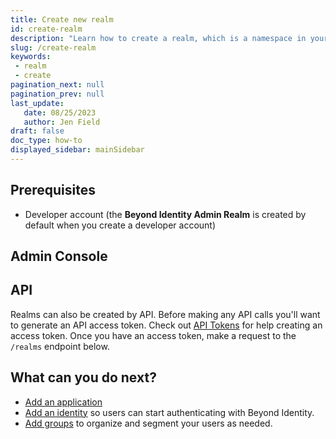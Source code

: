 ```yaml
---
title: Create new realm
id: create-realm
description: "Learn how to create a realm, which is a namespace in your tenant that isolates identities and applications from other realms. "
slug: /create-realm 
keywords: 
 - realm
 - create
pagination_next: null
pagination_prev: null
last_update: 
   date: 08/25/2023
   author: Jen Field
draft: false
doc_type: how-to
displayed_sidebar: mainSidebar
---
```






<AdminRealmDescription />

## Prerequisites

- Developer account (the **Beyond Identity Admin Realm** is created by default when you create a developer account)

## Admin Console


<CreateRealmAdminConsole />

## API

Realms can also be created by API. Before making any API calls you'll want to generate an API access token. Check out [API Tokens](/docs/create-api-token#admin-console) for help creating an access token. Once you have an access token, make a request to the `/realms` endpoint below.

<MultiLanguageCodeBlock
curl='curl "https://api-$(REGION).beyondidentity.com/v1/tenants/$(TENANT_ID)/realms" \
-X POST \
-H "Authorization: Bearer $(TOKEN)" \
-H "Content-Type: application/json" \
-d "{\"realms\":{\"display_name\":\"$(REALM_NAME)\"}}"'
title="/realms"
/>

## What can you do next?


- [Add an application](/docs/add-an-application)
- [Add an identity](/docs/add-an-identity) so users can start authenticating with Beyond Identity.
- [Add groups](/docs/add-groups) to organize and segment your users as needed.